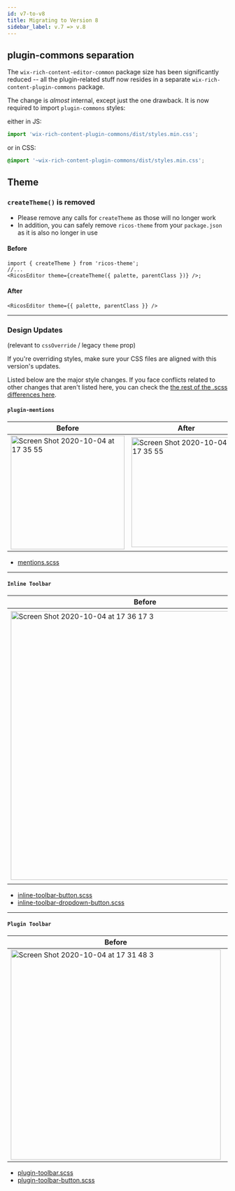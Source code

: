 ```yaml
---
id: v7-to-v8
title: Migrating to Version 8
sidebar_label: v.7 => v.8
---
```


## plugin-commons separation

The `wix-rich-content-editor-common` package size has been significantly reduced -- all the plugin-related stuff now resides in a separate `wix-rich-content-plugin-commons` package.

The change is _almost_ internal, except just the one drawback. It is now required to import `plugin-commons` styles:

either in JS:

```js
import 'wix-rich-content-plugin-commons/dist/styles.min.css';
```

or in CSS:

```css
@import '~wix-rich-content-plugin-commons/dist/styles.min.css';
```

## Theme

### `createTheme()` is removed

- Please remove any calls for `createTheme` as those will no longer work
- In addition, you can safely remove `ricos-theme` from your `package.json` as it is also no longer in use

#### Before

```tsx
import { createTheme } from 'ricos-theme';
//...
<RicosEditor theme={createTheme({ palette, parentClass })} />;
```

#### After

```tsx
<RicosEditor theme={{ palette, parentClass }} />
```

---

### Design Updates

(relevant to `cssOverride` / legacy `theme` prop)

If you're overriding styles, make sure your CSS files are aligned with this version's updates.

Listed below are the major style changes.
If you face conflicts related to other changes that aren't listed here, you can check the [the rest of the .scss differences here](https://github.com/wix-incubator/rich-content/pull/1607/files?file-filters%5B%5D=.scss).

#### `plugin-mentions`

| Before                                                                                                                                                                  | After                                                                                                                                                                   |
| ----------------------------------------------------------------------------------------------------------------------------------------------------------------------- | ----------------------------------------------------------------------------------------------------------------------------------------------------------------------- |
| <img width="260" alt="Screen Shot 2020-10-04 at 17 35 55" src="https://user-images.githubusercontent.com/22775305/95095237-79048d00-0733-11eb-899a-d887a784a2a5.png" /> | <img width="251" alt="Screen Shot 2020-10-04 at 17 35 55" src="https://user-images.githubusercontent.com/22775305/95095355-9f2a2d00-0733-11eb-9287-a07f867e2e74.png" /> |

- [mentions.scss](https://github.com/wix-incubator/rich-content/blob/master/packages/plugin-mentions/web/statics/mentions.scss)

---

#### `Inline Toolbar`

| Before                                                                                                                                                                    | After                                                                                                                                                                     |
| ------------------------------------------------------------------------------------------------------------------------------------------------------------------------- | ------------------------------------------------------------------------------------------------------------------------------------------------------------------------- |
| <img width="614" alt="Screen Shot 2020-10-04 at 17 36 17 3" src="https://user-images.githubusercontent.com/22775305/95096162-98e88080-0734-11eb-8113-47da9d5b37df.png" /> | <img width="623" alt="Screen Shot 2020-10-04 at 17 36 17 2" src="https://user-images.githubusercontent.com/22775305/95096165-9a19ad80-0734-11eb-9dea-e516aaa62b11.png" /> |

- [inline-toolbar-button.scss](https://github.com/wix-incubator/rich-content/blob/master/packages/editor-common/web/statics/styles/inline-toolbar-button.scss)
- [inline-toolbar-dropdown-button.scss](https://github.com/wix-incubator/rich-content/blob/master/packages/editor/web/statics/styles/inline-toolbar-dropdown-button.scss)

---

#### `Plugin Toolbar`

| Before                                                                                                                                                                    | After                                                                                                                                                                     |
| ------------------------------------------------------------------------------------------------------------------------------------------------------------------------- | ------------------------------------------------------------------------------------------------------------------------------------------------------------------------- |
| <img width="480" alt="Screen Shot 2020-10-04 at 17 31 48 3" src="https://user-images.githubusercontent.com/22775305/95100351-af450b00-0739-11eb-82ee-02e6181060b3.png" /> | <img width="480" alt="Screen Shot 2020-10-04 at 17 31 48 2" src="https://user-images.githubusercontent.com/22775305/95100360-b0763800-0739-11eb-9177-43126c878d76.png" /> |

- [plugin-toolbar.scss](https://github.com/wix-incubator/rich-content/blob/master/packages/plugin-commons/web/statics/styles/plugin-toolbar.scss)
- [plugin-toolbar-button.scss](https://github.com/wix-incubator/rich-content/blob/master/packages/plugin-commons/web/statics/styles/plugin-toolbar-button.scss)
